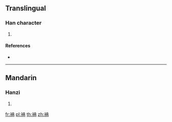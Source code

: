 {{character info/new}}
==Translingual==

===Han character===
{{Han char|rn=145|rad=衣|as=05|sn=11|four=35257|canj=LGB}}

# {{defn|Han|sort=衣05}}

====References====
* {{Han ref|kx=1114.310|dkj=34207|hdz=53083.040|uh=88A1|ud=34977|bh=D7B9|bd=55225}}

----

==Mandarin==

===Hanzi===
{{cmn-hanzi|pin=[[rán]] ([[ran2]])|wg=jan<sup>2</sup>}}

# {{defn|lang=cmn|sort=衣05}}

[[fr:袡]]
[[pl:袡]]
[[th:袡]]
[[zh:袡]]